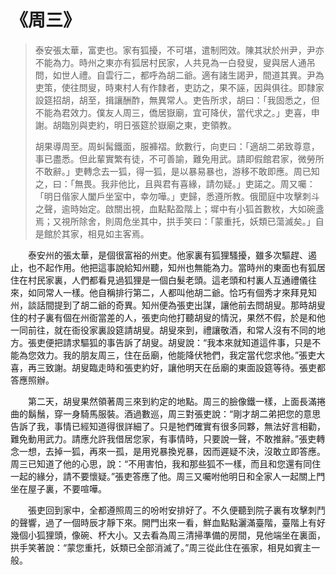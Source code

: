 # 《周三》

> 泰安張太華，富吏也。家有狐擾，不可堪，遣制罔效。陳其狀於州尹，尹亦不能為力。時州之東亦有狐居村民家，人共見為一白發叟，叟與居人通吊問，如世人禮。自雲行二，都呼為胡二爺。適有諸生謁尹，間道其異。尹為吏策，使往問叟，時東村人有作隸者，吏訪之，果不誣，因與俱往。即隸家設筵招胡，胡至，揖讓酬酢，無異常人。吏告所求，胡曰：「我固悉之，但不能為君效力。僕友人周三，僑居嶽廟，宜可降伏，當代求之。」吏喜，申謝。胡臨別與吏約，明日張筵於嶽廟之東，吏領教。
>
> 胡果導周至。周虯髯鐵面，服褲褶。飲數行，向吏曰：「適胡二弟致尊意，事已盡悉。但此輩實繁有徒，不可善諭，難免用武。請即假館君家，微勞所不敢辭。」吏轉念去一狐，得一狐，是以暴易暴也，游移不敢即應。周已知之，曰：「無畏。我非他比，且與君有喜緣，請勿疑。」吏諾之。周又囑：「明日偕家人闔戶坐室中，幸勿嘩。」吏歸，悉遵所教。俄聞庭中攻擊刺斗之聲，逾時始定。啟關出視，血點點盈階上；墀中有小狐首數枚，大如碗盞焉；又視所除舍，則周危坐其中，拱手笑曰：「蒙重托，妖類已蕩滅矣。」自是館於其家，相見如主客焉。

&emsp;&emsp;泰安州的張太華，是個很富裕的州吏。他家裏有狐狸騷擾，雖多次驅趕、遏止，也不起作用。他把這事說給知州聽，知州也無能為力。當時州的東面也有狐居住在村民家裏，人們都看見過狐狸是一個白髮老頭。這老頭和村裏人互通禮儀往來，如同常人一樣。他自稱排行第二，人都叫他胡二爺。恰巧有個秀才來拜見知州，談話間提到了胡二爺的奇異。知州便為張吏出謀，讓他前去問胡叟。那時胡叟住的村子裏有個在州衙當差的人，張吏向他打聽胡叟的情況，果然不假，於是和他一同前往，就在衙役家裏設筵請胡叟。胡叟來到，禮讓敬酒，和常人沒有不同的地方。張吏便把請求驅狐的事告訴了胡叟。胡叟說：“我本來就知道這件事，只是不能為您效力。我的朋友周三，住在岳廟，他能降伏牠們，我定當代您求他。”張吏大喜，再三致謝。胡叟臨走時和張吏約好，讓他明天在岳廟的東面設筵等待。張吏都答應照辦。

&emsp;&emsp;第二天，胡叟果然領著周三來到約定的地點。周三的臉像鐵一樣，上面長滿捲曲的鬍鬚，穿一身騎馬服裝。酒過數巡，周三對張吏說：“剛才胡二弟把您的意思告訴了我，事情已經知道得很詳細了。只是牠們確實有很多同夥，無法好言相勸，難免動用武力。請應允許我借居您家，有事情時，只要說一聲，不敢推辭。”張吏轉念一想，去掉一狐，再來一孤，是用兇暴換兇暴，因而遲疑不決，沒敢立即答應。周三已知道了他的心思，說：“不用害怕，我和那些狐不一樣，而且和您還有同住一起的緣分，請不要懷疑。”張吏答應了他。周三又囑咐他明日和全家人一起關上門坐在屋子裏，不要喧嘩。­

&emsp;&emsp;張吏回到家中，全都遵照周三的吩咐安排好了。不久便聽到院子裏有攻擊刺鬥的聲響，過了一個時辰才靜下來。開門出來一看，鮮血點點灑滿臺階，臺階上有好幾個小狐狸頭，像碗、杯大小。又去看為周三清掃準備的房間，見他端坐在裏面，拱手笑著說：“蒙您重托，妖類已全部消滅了。”周三從此住在張家，相見如賓主一般。
